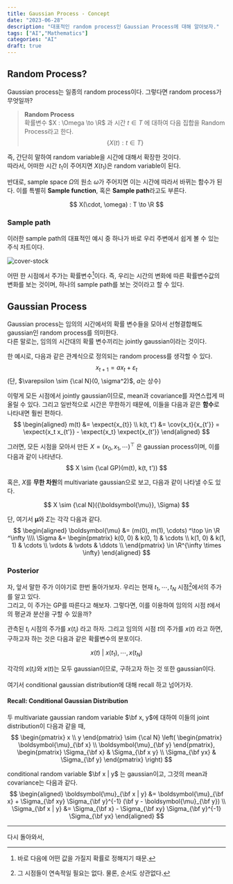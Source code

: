 ```yaml
---
title: Gaussian Process - Concept
date: "2023-06-28"
description: "대표적인 random process인 Gaussian Process에 대해 알아보자."
tags: ["AI","Mathematics"]
categories: "AI"
draft: true
---
```


## Random Process?

Gaussian process는 일종의 random process이다. 그렇다면 random process가 무엇일까?

> **Random Process** \
> 확률변수 $X : \Omega \to \R$ 과 시간 $t \in T$ 에 대하여 다음 집합을 Random Process라고 한다.\
> $$ \{X(t) : t \in T \} $$

즉, 간단히 말하여 random variable을 시간에 대해서 확장한 것이다. \
따라서, 어떠한 시간 $t_1$이 주어지면 $X(t_1)$은 random variable이 된다.

반대로, sample space $\Omega$의 원소 $\omega$가 주어지면 이는 시간에 따라서 바뀌는 함수가 된다.
이를 특별히 **Sample function**, 혹은 **Sample path**라고도 부른다.

$$
X(\cdot, \omega) : T \to \R
$$

### Sample path

이러한 sample path의 대표적인 예시 중 하나가 바로 우리 주변에서 쉽게 볼 수 있는 주식 차트이다.

![cover-stock](cover-stock.png)

어떤 한 시점에서 주가는 확률변수[^rv]이다.
즉, 우리는 시간의 변화에 따른 확률변수값의 변화를 보는 것이며, 하나의 sample path를 보는 것이라고 할 수 있다.

[^rv]: 바로 다음에 어떤 값을 가질지 확률로 정해지기 때문.

## Gaussian Process

Gaussian process는 임의의 시간에서의 확률 변수들을 모아서 선형결합해도 gaussian인 random process를 의미한다. \
다른 말로는, 임의의 시간대의 확률 변수끼리는 jointly gaussian이라는 것이다.

한 예시로, 다음과 같은 관계식으로 정의되는 random process를 생각할 수 있다.
$$
x_{t+1} = ax_t + \varepsilon_t
$$
(단, $\varepsilon \sim {\cal N}(0, \sigma^2)$, $a$는 상수)

이렇게 모든 시점에서 jointly gaussian이므로, mean과 covariance를 자연스럽게 떠올릴 수 있다. 그리고 일반적으로
시간은 무한하기 때문에, 이들을 다음과 같은 **함수**로 나타내면 훨씬 편하다.
$$
\begin{aligned}
  m(t) &= \expect{x_{t}} \\
  k(t, t') &= \cov{x_t}{x_{t'}} = \expect{x_t x_{t'}} - \expect{x_t} \expect{x_{t'}}
\end{aligned}
$$

그러면, 모든 시점을 모아서 만든 $X = (x_0, x_1, \cdots )^\top$ 은 gaussian process이며, 이를 다음과 같이 나타낸다.
$$
X \sim {\cal GP}(m(t), k(t, t'))
$$

혹은, $X$를 **무한 차원**의 multivariate gaussian으로 보고, 다음과 같이 나타낼 수도 있다.

$$
X \sim {\cal N}({\boldsymbol{\mu}}, \Sigma)
$$

단, 여기서 $\boldsymbol{\mu}$와 $\Sigma$는 각각 다음과 같다.
$$
\begin{aligned}
  \boldsymbol{\mu} &= (m(0), m(1), \cdots) ^\top \in \R ^\infty \\\\
  \Sigma &= \begin{pmatrix}
    k(0, 0) & k(0, 1) & \cdots \\
    k(1, 0) & k(1, 1) & \cdots \\
    \vdots & \vdots & \ddots \\
  \end{pmatrix} \in \R^{\infty \times \infty}
\end{aligned}
$$

### Posterior

자, 앞서 말한 주가 이야기로 한번 돌아가보자. 우리는 현재 $t_1, \cdots, t_N$ 시점[^time-stock]에서의 주가를 알고 있다. \
그리고, 이 주가는 GP를 따른다고 해보자. 그렇다면, 이를 이용하여 임의의 시점 $t$에서의 평균과 분산을 구할 수 있을까?

[^time-stock]: 그 시점들이 연속적일 필요는 없다. 물론, 순서도 상관없다.

관측된 $t_i$ 시점의 주가를 $x(t_i)$ 라고 하자. 그리고 임의의 시점 $t$의 주가를 $x(t)$ 라고 하면,
구하고자 하는 것은 다음과 같은 확률변수의 분포이다.

$$
x(t) ~|~ x(t_1), \cdots, x(t_N)
$$

각각의 $x(t_i)$와 $x(t)$는 모두 gaussian이므로, 구하고자 하는 것 또한 gaussian이다.

여기서 conditional gaussian distribution에 대해 recall 하고 넘어가자.

#### Recall: Conditional Gaussian Distribution

두 multivariate gaussian random variable $\bf x, y$에 대하여 이들의 joint distribution이 다음과 같을 때,
$$
\begin{pmatrix}
  x \\ y
\end{pmatrix} \sim {\cal N} \left(
  \begin{pmatrix}
    \boldsymbol{\mu}_{\bf x} \\
    \boldsymbol{\mu}_{\bf y}
  \end{pmatrix}, \begin{pmatrix}
    \Sigma_{\bf x} & \Sigma_{\bf x y} \\
    \Sigma_{\bf yx} & \Sigma_{\bf y}
  \end{pmatrix}
\right)
$$

conditional random variable $\bf x | y$ 는 gaussian이고, 그것의 mean과 covariance는 다음과 같다.
$$
\begin{aligned}
  \boldsymbol{\mu}_{\bf x | y} &= \boldsymbol{\mu}_{\bf x} + \Sigma_{\bf xy} \Sigma_{\bf y}^{-1} (\bf y - \boldsymbol{\mu}_{\bf y}) \\
  \Sigma_{\bf x | y} &= \Sigma_{\bf x} - \Sigma_{\bf xy} \Sigma_{\bf y}^{-1} \Sigma_{\bf yx}
\end{aligned}
$$

---

다시 돌아와서,
